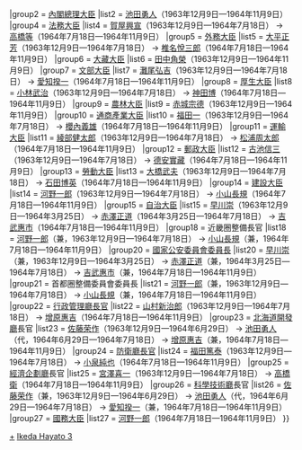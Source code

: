 {{Navbox
|name = 第三次池田內閣
|title = [[第三次池田內閣]]
|state = {{{state|collapsed}}}
|list1 = {{#ifeq:{{{1}}}|nocat||
{{Navbox with columns|child
|fullwidth = true
|colstyle = text-align: center; vertical-align: middle;
|oddcolstyle = background: #e9e9e9;
|evencolstyle = background: #f9f9f9;
|col1width = 20%
|col2width = 60%
|col3width = 20%
|col1 = [[第二次池田內閣]]<br /><small>（[[:Template:第二次池田內閣|模板]]）</small>
|col2 = '''[[第三次池田內閣 (改造)|改造內閣]]'''<br />（1963年12月9日—1964年11月9日）
|col3 = [[第一次佐藤內閣]]<br /><small>（[[:Template:第一次佐藤內閣|模板]]）</small>
}}
}}
|group2  = [[內閣總理大臣]]
|list2   = [[池田勇人]]（1963年12月9日—1964年11月9日）
|group4  = [[法務大臣]]
|list4   = [[賀屋興宣]]（1963年12月9日—1964年7月18日） → [[高橋等]]（1964年7月18日—1964年11月9日）
|group5  = [[外務大臣 (日本)|外務大臣]]
|list5   = [[大平正芳]]（1963年12月9日—1964年7月18日） → [[椎名悅三郎]]（1964年7月18日—1964年11月9日）
|group6  = [[大藏大臣]]
|list6   = [[田中角榮]]（1963年12月9日—1964年11月9日）
|group7  = [[文部大臣]]
|list7   = [[灘尾弘吉]]（1963年12月9日—1964年7月18日） → [[愛知揆一]]（1964年7月18日—1964年11月9日）
|group8  = [[厚生大臣]]
|list8   = [[小林武治]]（1963年12月9日—1964年7月18日） → [[神田博]]（1964年7月18日—1964年11月9日）
|group9  = [[農林水產大臣|農林大臣]]
|list9   = [[赤城宗德]]（1963年12月9日—1964年11月9日）
|group10  = [[通商產業大臣]]
|list10   = [[福田一]]（1963年12月9日—1964年7月18日） → [[櫻內義雄]]（1964年7月18日—1964年11月9日）
|group11  = [[運輸大臣]]
|list11   = [[綾部健太郎]]（1963年12月9日—1964年7月18日） → [[松浦周太郎]]（1964年7月18日—1964年11月9日）
|group12  = [[郵政大臣]]
|list12   = [[古池信三]]（1963年12月9日—1964年7月18日） → [[德安實藏]]（1964年7月18日—1964年11月9日）
|group13  = [[勞動大臣]]
|list13   = [[大橋武夫 (政治家)|大橋武夫]]（1963年12月9日—1964年7月18日） → [[石田博英]]（1964年7月18日—1964年11月9日）
|group14  = [[建設大臣]]
|list14   = [[河野一郎]]（1963年12月9日—1964年7月18日） → [[小山長規]]（1964年7月18日—1964年11月9日）
|group15  = [[自治大臣]]
|list15   = [[早川崇]]（1963年12月9日—1964年3月25日） → [[赤澤正道]]（1964年3月25日—1964年7月18日） → [[吉武惠市]]（1964年7月18日—1964年11月9日）
|group18  = 近畿圈整備長官
|list18   = [[河野一郎]]（兼，1963年12月9日—1964年7月18日） → [[小山長規]]（兼，1964年7月18日—1964年11月9日）
|group20  = [[國家公安委員會委員長]]
|list20   = [[早川崇]]（兼，1963年12月9日—1964年3月25日） → [[赤澤正道]]（兼，1964年3月25日—1964年7月18日） → [[吉武惠市]]（兼，1964年7月18日—1964年11月9日）
|group21  = 首都圈整備委員會委員長
|list21   = [[河野一郎]]（兼，1963年12月9日—1964年7月18日） → [[小山長規]]（兼，1964年7月18日—1964年11月9日）
|group22  = [[行政管理廳長官]]
|list22   = [[山村新治郎]]（1963年12月9日—1964年7月18日） → [[增原惠吉]]（1964年7月18日—1964年11月9日）
|group23  = [[北海道開發廳]]長官
|list23   = [[佐藤荣作]]（1963年12月9日—1964年6月29日） → [[池田勇人]]（代，1964年6月29日—1964年7月18日） → [[增原惠吉]]（兼，1964年7月18日—1964年11月9日）
|group24  = [[防衛廳長官]]
|list24   = [[福田篤泰]]（1963年12月9日—1964年7月18日） → [[小泉純也]]（1964年7月18日—1964年11月9日）
|group25  = [[經濟企劃廳]]長官
|list25   = [[宮澤喜一]]（1963年12月9日—1964年7月18日） → [[高橋衛]]（1964年7月18日—1964年11月9日）
|group26  = [[科學技術廳]]長官
|list26   = [[佐藤荣作]]（兼，1963年12月9日—1964年6月29日） → [[池田勇人]]（代，1964年6月29日—1964年7月18日） → [[愛知揆一]]（兼，1964年7月18日—1964年11月9日）
|group27  = [[國務大臣 (日本)|國務大臣]]
|list27   = [[河野一郎]]（1964年7月18日—1964年11月9日） 
}}
<noinclude>
[[Category:第三次池田內閣閣僚|+]]
[[Category:日本內閣模板|Ikeda Hayato 3]]
</noinclude>